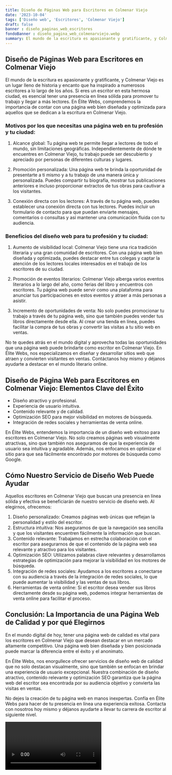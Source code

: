 ```yaml
---
title: Diseño de Páginas Web para Escritores en Colmenar Viejo
date: '2023-10-04'
tags: ['Diseño web', 'Escritores', 'Colmenar Viejo']
draft: false
banner : diseño_paginas_web_escritores
fondoBanner : diseño_pagina_web_colmenarviejo.webp
summary: El mundo de la escritura es apasionante y gratificante, y Colmenar Viejo es un lugar lleno de historia y encanto que ha inspirado a numerosos escritores a lo largo de los años. Si eres un escritor en esta hermosa ciudad, es esencial tener una presencia en línea sólida para promover tu trabajo y llegar a más lectores. En Élite Webs, comprendemos la importancia de contar con una página web bien diseñada y optimizada para aquellos que se dedican a la escritura en Colmenar Viejo.
---
```


## Diseño de Páginas Web para Escritores en Colmenar Viejo

El mundo de la escritura es apasionante y gratificante, y Colmenar Viejo es un lugar lleno de historia y encanto que ha inspirado a numerosos escritores a lo largo de los años. Si eres un escritor en esta hermosa ciudad, es esencial tener una presencia en línea sólida para promover tu trabajo y llegar a más lectores. En Élite Webs, comprendemos la importancia de contar con una página web bien diseñada y optimizada para aquellos que se dedican a la escritura en Colmenar Viejo.

### Motivos por los que necesitas una página web en tu profesión y tu ciudad:

1. Alcance global: Tu página web te permite llegar a lectores de todo el mundo, sin limitaciones geográficas. Independientemente de dónde te encuentres en Colmenar Viejo, tu trabajo puede ser descubierto y apreciado por personas de diferentes culturas y lugares.

2. Promoción personalizada: Una página web te brinda la oportunidad de presentarte a ti mismo y a tu trabajo de una manera única y personalizada. Puedes compartir tu biografía, mostrar tus publicaciones anteriores e incluso proporcionar extractos de tus obras para cautivar a los visitantes.

3. Conexión directa con los lectores: A través de tu página web, puedes establecer una conexión directa con tus lectores. Puedes incluir un formulario de contacto para que puedan enviarte mensajes, comentarios o consultas y así mantener una comunicación fluida con tu audiencia.

### Beneficios del diseño web para tu profesión y tu ciudad:

1. Aumento de visibilidad local: Colmenar Viejo tiene una rica tradición literaria y una gran comunidad de escritores. Con una página web bien diseñada y optimizada, puedes destacar entre tus colegas y captar la atención de los lectores locales interesados en el trabajo de los escritores de su ciudad.

2. Promoción de eventos literarios: Colmenar Viejo alberga varios eventos literarios a lo largo del año, como ferias del libro y encuentros con escritores. Tu página web puede servir como una plataforma para anunciar tus participaciones en estos eventos y atraer a más personas a asistir.

3. Incremento de oportunidades de venta: No solo puedes promocionar tu trabajo a través de tu página web, sino que también puedes vender tus libros directamente desde ella. Al crear una tienda en línea, puedes facilitar la compra de tus obras y convertir las visitas a tu sitio web en ventas.

No te quedes atrás en el mundo digital y aprovecha todas las oportunidades que una página web puede brindarte como escritor en Colmenar Viejo. En Élite Webs, nos especializamos en diseñar y desarrollar sitios web que atraen y convierten visitantes en ventas. Contáctanos hoy mismo y déjanos ayudarte a destacar en el mundo literario online.

<GifSeo />

<Cta />

## Diseño de Página Web para Escritores en Colmenar Viejo: Elementos Clave del Éxito

- Diseño atractivo y profesional.
- Experiencia de usuario intuitiva.
- Contenido relevante y de calidad.
- Optimización SEO para mejor visibilidad en motores de búsqueda.
- Integración de redes sociales y herramientas de venta online.

En Élite Webs, entendemos la importancia de un diseño web exitoso para escritores en Colmenar Viejo. No solo creamos páginas web visualmente atractivas, sino que también nos aseguramos de que la experiencia de usuario sea intuitiva y agradable. Además, nos enfocamos en optimizar el sitio para que sea fácilmente encontrado por motores de búsqueda como Google.

## Cómo Nuestro Servicio de Diseño Web Puede Ayudar

Aquellos escritores en Colmenar Viejo que buscan una presencia en línea sólida y efectiva se beneficiarán de nuestro servicio de diseño web. Al elegirnos, ofrecemos:

1. Diseño personalizado: Creamos páginas web únicas que reflejan la personalidad y estilo del escritor.
2. Estructura intuitiva: Nos aseguramos de que la navegación sea sencilla y que los visitantes encuentren fácilmente la información que buscan.
3. Contenido relevante: Trabajamos en estrecha colaboración con el escritor para asegurarnos de que el contenido de la página web sea relevante y atractivo para los visitantes.
4. Optimización SEO: Utilizamos palabras clave relevantes y desarrollamos estrategias de optimización para mejorar la visibilidad en los motores de búsqueda.
5. Integración de redes sociales: Ayudamos a los escritores a conectarse con su audiencia a través de la integración de redes sociales, lo que puede aumentar la visibilidad y las ventas de sus libros.
6. Herramientas de venta online: Si el escritor desea vender sus libros directamente desde su página web, podemos integrar herramientas de venta online para facilitar el proceso.

## Conclusión: La Importancia de una Página Web de Calidad y por qué Elegirnos

En el mundo digital de hoy, tener una página web de calidad es vital para los escritores en Colmenar Viejo que desean destacar en un mercado altamente competitivo. Una página web bien diseñada y bien posicionada puede marcar la diferencia entre el éxito y el anonimato.

En Élite Webs, nos enorgullece ofrecer servicios de diseño web de calidad que no solo destacan visualmente, sino que también se enfocan en brindar una experiencia de usuario excepcional. Nuestra combinación de diseño atractivo, contenido relevante y optimización SEO garantiza que la página web del escritor sea encontrada por su audiencia objetivo y convierta las visitas en ventas.

No dejes la creación de tu página web en manos inexpertas. Confía en Élite Webs para hacer de tu presencia en línea una experiencia exitosa. Contacta con nosotros hoy mismo y déjanos ayudarte a llevar tu carrera de escritor al siguiente nivel.

<Video />

<CtaBot job='Escritores' city='Colmenar Viejo'/>

<Gmaps query='Colmenar Viejo+españa+maps' />